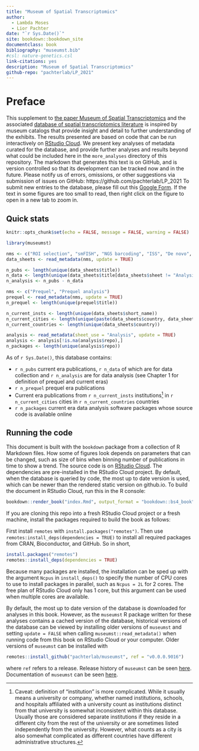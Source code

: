 ```yaml
--- 
title: "Museum of Spatial Transcriptomics"
author: 
  - Lambda Moses
  - Lior Pachter
date: "`r Sys.Date()`"
site: bookdown::bookdown_site
documentclass: book
bibliography: "museumst.bib"
#csl: nature-genetics.csl
link-citations: yes
description: "Museum of Spatial Transcriptomics"
github-repo: "pachterlab/LP_2021"
---
```


# Preface {-} 

This supplement to [the paper Museum of Spatial Transcriptomics](https://www.nature.com/articles/s41592-022-01409-2) and the associated [database of spatial transcriptomics literature](https://docs.google.com/spreadsheets/d/1sJDb9B7AtYmfKv4-m8XR7uc3XXw_k4kGSout8cqZ8bY/edit?usp=sharing) is inspired by museum catalogs that provide insight and detail to further understanding of the exhibits. The results presented are based on code that can be run interactively on [RStudio Cloud](https://rstudio.cloud/project/2492054). We present key analyses of metadata curated for the database, and provide further analyses and results beyond what could be included here in the `more_analyses` directory of this repository. The markdown that generates this text is on GitHub, and is version controlled so that its development can be tracked now and in the future. Please notify us of errors, omissions, or other suggestions via submission of issues on GitHub: https://github.com/pachterlab/LP_2021 To submit new entries to the database, please fill out this [Google Form](https://forms.gle/HjQD9x6AMjR7C62SA). If the text in some figures are too small to read, then right click on the figure to open in a new tab to zoom in.

## Quick stats
```r
knitr::opts_chunk$set(echo = FALSE, message = FALSE, warning = FALSE)
```

```r
library(museumst)
```

```r
nms <- c("ROI selection", "smFISH", "NGS barcoding", "ISS", "De novo", "Analysis")
data_sheets <- read_metadata(nms, update = TRUE)
```

```r
n_pubs <- length(unique(data_sheets$title))
n_data <- length(unique(data_sheets$title[data_sheets$sheet != "Analysis"]))
n_analysis <- n_pubs - n_data
```

```r
nms <- c("Prequel", "Prequel analysis")
prequel <- read_metadata(nms, update = TRUE)
n_prequel <- length(unique(prequel$title))
```

```r
n_current_insts <- length(unique(data_sheets$short_name))
n_current_cities <- length(unique(paste(data_sheets$country, data_sheets$city)))
n_current_countries <- length(unique(data_sheets$country))
```

```r
analysis <- read_metadata(sheet_use = "Analysis", update = TRUE)
analysis <- analysis[!is.na(analysis$repo),]
n_packages <- length(unique(analysis$repo))
```

As of `r Sys.Date()`, this database contains:

* `r n_pubs` current era publications, `r n_data` of which are for data collection and `r n_analysis` are for data analysis (see Chapter 1 for definition of prequel and current eras)
* `r n_prequel` prequel era publications
* Current era publications from `r n_current_insts` institutions[^1] in `r n_current_cities` cities in `r n_current_countries` countries
* `r n_packages` current era data analysis software packages whose source code is available online

## Running the code

This document is built with the `bookdown` package from a collection of R Markdown files. How some of figures look depends on parameters that can be changed, such as size of bins when binning number of publications in time to show a trend. The source code is on [RStudio Cloud](https://rstudio.cloud/project/2492054). The dependencies are pre-installed in the RStudio Cloud project. By default, when the database is queried by code, the most up to date version is used, which can be newer than the rendered static version on github.io. To build the document in RStudio Cloud, run this in the R console:

```r
bookdown::render_book("index.Rmd", output_format = "bookdown::bs4_book")
```

If you are cloning this repo into a fresh RStudio Cloud project or a fresh machine, install the packages required to build the book as follows:

First install `remotes` with `install.packages("remotes")`. Then use `remotes:install_deps(dependencies = TRUE)` to install all required packages from CRAN, Bioconductor, and GitHub. So in short,

```r
install.packages("remotes")
remotes::install_deps(dependencies = TRUE)
```

Because many packages are installed, the installation can be sped up with the argument `Ncpus` in `install_deps()` to specify the number of CPU cores to use to install packages in parallel, such as `Ncpus = 2L` for 2 cores. The free plan of RStudio Cloud only has 1 core, but this argument can be used when multiple cores are available.

By default, the most up to date version of the database is downloaded for analyses in this book. However, as the `museumst` R package written for these analyses contains a cached version of the database, historical versions of the database can be viewed by installing older versions of `museumst` and setting `update = FALSE` when calling `museumst::read_metadata()` when running code from this book on RStudio Cloud or your computer. Older versions of `museumst` can be installed with

```r
remotes::install_github("pachterlab/museumst", ref = "v0.0.0.9016")
```

where `ref` refers to a release. Release history of `museumst` can be seen [here](https://github.com/pachterlab/museumst/releases). Documentation of `museumst` can be seen [here](https://pachterlab.github.io/museumst/).

[^1]: Caveat: definition of "institution" is more complicated. While it usually means a university or company, whether named institutions, schools, and hospitals affiliated with a university count as institutions distinct from that university is somewhat inconsistent within this database. Usually those are considered separate institutions if they reside in a different city from the rest of the university or are sometimes listed independently from the university. However, what counts as a city is also somewhat complicated as different countries have different administrative structures.

